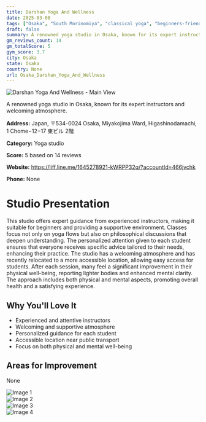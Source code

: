 ```yaml
---
title: Darshan Yoga And Wellness
date: 2025-03-08
tags: ["Osaka", "South Morinomiya", "classical yoga", "beginners-friendly", "welcoming", "accessible", "Osaka"]  
draft: false
summary: A renowned yoga studio in Osaka, known for its expert instructors and welcoming atmosphere.
gm_reviews_count: 14
gm_totalScore: 5
gym_score: 3.7
city: Osaka
state: Osaka
country: None
url: Osaka_Darshan_Yoga_And_Wellness
---
```


<div className="aspect-[16/9] relative my-8">
  <img 
    src="https://lh5.googleusercontent.com/p/AF1QipML6kU5ibFUAY8nSl0KU9dRjj7xeU52721-cp-E=w1920-h1080-k-no"
    alt="Darshan Yoga And Wellness - Main View"
    className="object-cover absolute inset-0 w-full h-full rounded-lg"
  />
</div>

A renowned yoga studio in Osaka, known for its expert instructors and welcoming atmosphere.

**Address:** Japan, 〒534-0024 Osaka, Miyakojima Ward, Higashinodamachi, 1 Chome−12−17 東ビル 2階

**Category:** Yoga studio

**Score:** 5 based on 14 reviews

**Website:** https://liff.line.me/1645278921-kWRPP32q/?accountId=466jvchk

**Phone:** None

# Studio Presentation

This studio offers expert guidance from experienced instructors, making it suitable for beginners and providing a supportive environment. Classes focus not only on yoga flows but also on philosophical discussions that deepen understanding. The personalized attention given to each student ensures that everyone receives specific advice tailored to their needs, enhancing their practice. The studio has a welcoming atmosphere and has recently relocated to a more accessible location, allowing easy access for students. After each session, many feel a significant improvement in their physical well-being, reporting lighter bodies and enhanced mental clarity. The approach includes both physical and mental aspects, promoting overall health and a satisfying experience.

## Why You'll Love It

- Experienced and attentive instructors
- Welcoming and supportive atmosphere
- Personalized guidance for each student
- Accessible location near public transport
- Focus on both physical and mental well-being

## Areas for Improvement

None

<div className="grid grid-cols-1 xl:grid-cols-2 gap-4 my-8">
<div className="aspect-[4/3] relative"><img src="https://lh3.googleusercontent.com/gps-cs-s/AB5caB-CTJ0_WygkRI6cU-8XRN1Q2-EHhKtdAkxniH4HXCPWxvNwpQMMe4knfPnaqfEPnZ8fBh86Qv-x6pccK4_gabzhZwbF_FNJJoAWyhRKWnhj6v2vClLaspIi4WNlYoUBQ9G_I8Fu=w1920-h1080-k-no" alt="Image 1" className="object-cover absolute inset-0 w-full h-full rounded-lg" /></div>
<div className="aspect-[4/3] relative"><img src="https://lh5.googleusercontent.com/p/AF1QipMmkGgQUN010QsRxdZbN0WnBbFd3wY7BBFPKr4d=w1920-h1080-k-no" alt="Image 2" className="object-cover absolute inset-0 w-full h-full rounded-lg" /></div>
<div className="aspect-[4/3] relative"><img src="https://lh3.googleusercontent.com/gps-cs-s/AB5caB8ICVixjJc7LuYZcwspRg9QCMVNa85DmNxyJA2Sx-lfZuWRH6zM2ROF1ugBo3pM9A7mJ50FpLvCVuCnN2SWfbkuIWeDS-t8V2v6XjeVnJaSTe0djm4JNBQwSBrhEMISFch8n9Kpng=w1920-h1080-k-no" alt="Image 3" className="object-cover absolute inset-0 w-full h-full rounded-lg" /></div>
<div className="aspect-[4/3] relative"><img src="https://lh3.googleusercontent.com/gps-cs-s/AB5caB_xBI47kAvghEkpoge9CjnJd4VMN58MDlmqj-Gl9IlZqRzksC_Wh--NJwmM_NMNsHbULu-2qWTUXMLVaU7e-TX4xO3R_UA-MnDRSdbqvrWWADgPgaqtxTRIK2jXuEywSMb-vhdg=w1920-h1080-k-no" alt="Image 4" className="object-cover absolute inset-0 w-full h-full rounded-lg" /></div>
</div>